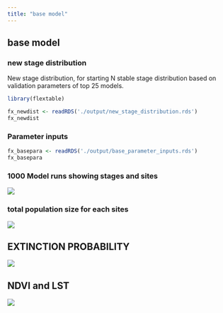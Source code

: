```yaml
---
title: "base model"
---
```


## base model

### new stage distribution

New stage distribution, for starting N stable stage distribution based on validation parameters of top 25 models.

```r

library(flextable)

fx_newdist <- readRDS('./output/new_stage_distribution.rds')
fx_newdist
```

### Parameter inputs

```r

fx_basepara <- readRDS('./output/base_parameter_inputs.rds')
fx_basepara

```

### 1000 Model runs showing stages and sites

![](./figures/base_model_Pops_Stages.png)

### total population size for each sites

![](./figures/base_model_Pops.png)

## EXTINCTION PROBABILITY

![](./figures/base_model_extinction.png)

## NDVI and LST

![](figures/habitat_survival_relationship2.png)
